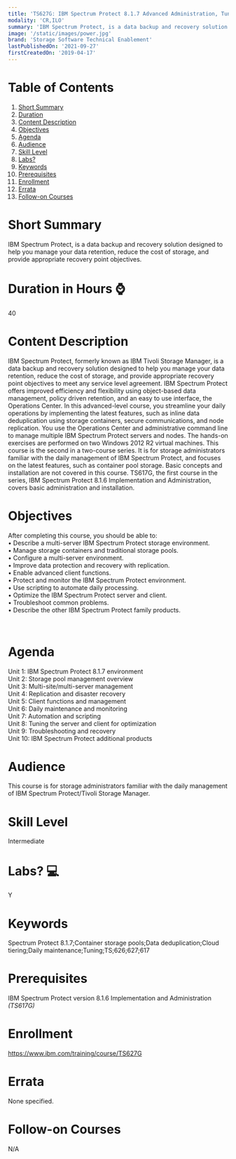```yaml
---
title: 'TS627G: IBM Spectrum Protect 8.1.7 Advanced Administration, Tuning, and Troubleshooting '
modality: 'CR,ILO'
summary: 'IBM Spectrum Protect, is a data backup and recovery solution designed to help you manage your data retention, reduce the cost of storage, and provide appropriate recovery point objectives. '
image: '/static/images/power.jpg'
brand: 'Storage Software Technical Enablement'
lastPublishedOn: '2021-09-27'
firstCreatedOn: '2019-04-17'
---
```

# Table of Contents
1.  [Short Summary](#short-summary)
2.  [Duration](#duration-in-hours-)
3.  [Content Description](#content-description)
4.  [Objectives](#objectives)
5.  [Agenda](#agenda)
6.  [Audience](#audience)
7.  [Skill Level](#skill-level)
8.  [Labs?](#labs-)
9.  [Keywords](#keywords)
10. [Prerequisites](#prerequisites)
11. [Enrollment](#enrollment)
12. [Errata](#errata)
13. [Follow-on Courses](#follow-on-courses)

# Short Summary
IBM Spectrum Protect, is a data backup and recovery solution designed to help you manage your data retention, reduce the cost of storage, and provide appropriate recovery point objectives. 

# Duration in Hours ⌚
40

# Content Description
<p>IBM Spectrum Protect, formerly known as IBM Tivoli Storage Manager, is a data backup and recovery solution designed to help you manage your data retention, reduce the cost of storage, and provide appropriate recovery point objectives to meet any service level agreement. IBM Spectrum Protect offers improved efficiency and flexibility using object-based data management, policy driven retention, and an easy to use interface, the Operations Center. In this advanced-level course, you streamline your daily operations by implementing the latest features, such as inline data deduplication using storage containers, secure communications, and node replication. You use the Operations Center and administrative command line to manage multiple IBM Spectrum Protect servers and nodes. The hands-on exercises are performed on two Windows 2012 R2 virtual machines. This course is the second in a two-course series. It is for storage administrators familiar with the daily management of IBM Spectrum Protect, and focuses on the latest features, such as container pool storage. Basic concepts and installation are not covered in this course. TS617G, the first course in the series, IBM Spectrum Protect 8.1.6 Implementation and Administration, covers basic administration and installation.</p>

# Objectives
<p>After completing this course, you should be able to:<br />• Describe a multi-server IBM Spectrum Protect storage environment.<br />• Manage storage containers and traditional storage pools.<br />• Configure a multi-server environment.&nbsp;<br />• Improve data protection and recovery with replication.&nbsp;<br />• Enable advanced client functions.<br />• Protect and monitor the IBM Spectrum Protect environment.<br />• Use scripting to automate daily processing.<br />• Optimize the IBM Spectrum Protect server and client.<br />• Troubleshoot common problems.<br />• Describe the other IBM Spectrum Protect family products.</p><p>&nbsp;</p>

# Agenda
<p>Unit 1: IBM Spectrum Protect 8.1.7 environment<br />Unit 2: Storage pool management overview<br />Unit 3: Multi-site/multi-server management<br />Unit 4: Replication and disaster recovery<br />Unit 5: Client functions and management<br />Unit 6: Daily maintenance and monitoring<br />Unit 7: Automation and scripting<br />Unit 8: Tuning the server and client for optimization<br />Unit 9: Troubleshooting and recovery<br />Unit 10: IBM Spectrum Protect additional products</p>

# Audience
<p>This course is for storage administrators familiar with the daily management of IBM Spectrum Protect/Tivoli Storage Manager.</p>

# Skill Level
Intermediate        

# Labs? 💻
Y

# Keywords
Spectrum Protect 8.1.7;Container storage pools;Data deduplication;Cloud tiering;Daily maintenance;Tuning;TS;626;627;617


# Prerequisites
<p>IBM Spectrum Protect version 8.1.6 Implementation and Administration<i> (TS617G)</i></p>

# Enrollment
https://www.ibm.com/training/course/TS627G

# Errata
None specified.

# Follow-on Courses
N/A

